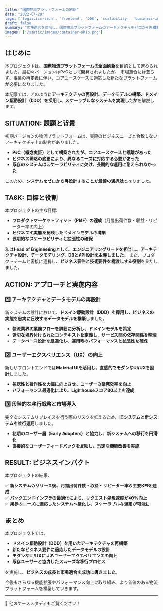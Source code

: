 ```yaml
---
title: "国際物流プラットフォームの刷新"
date: "2022-07-20"
tags: ['logistics-tech', 'frontend', 'DDD', 'scalability', 'business-impact']
draft: false
summary: "市場適合を目指し、国際物流プラットフォームのアーキテクチャをゼロから再構築したプロジェクト。技術的な決断とビジネスインパクトを解説。"
images: ['/static/images/container-ship.png']
---
```


## はじめに

本プロジェクトは、**国際物流プラットフォームの全面刷新**を目的として進められました。最初のバージョンはPoCとして開発されましたが、
市場適合には至らず、事業の再定義に伴い、コアユースケースに適応した新たなプラットフォームが必要になりました。

本記事では、どのように**アーキテクチャの再設計、データモデルの構築、ドメイン駆動設計（DDD）を採用し、スケーラブルなシステムを実現したか**を解説します。

<TOCInline toc={props.toc} exclude="はじめに" />

## SITUATION: 課題と背景

初期バージョンの物流プラットフォームは、実際のビジネスニーズと合致しないアーキテクチャ上の制約がありました。

- **PoC（概念実証）として構築されたが、コアユースケースと乖離があった**
- **ビジネス戦略の変更により、異なるニーズに対応する必要があった**
- **既存のシステムはスケーラビリティに欠け、長期的な運用に耐えられなかった**

このため、**システムをゼロから再設計することが最善の選択肢**となりました。

## TASK: 目標と役割

本プロジェクトの主な目標:

- **プロダクトマーケットフィット（PMF）の達成**（月間出荷件数・収益・リピーター率の向上）
- **ビジネスの実態を反映したドメインモデルの構築**
- **長期的なスケーラビリティと拡張性の確保**

私は**Head of Engineeringとして、エンジニアリングリードを担当し、アーキテクチャ設計、データモデリング、DBとAPI設計を主導しました**。
また、プロダクトチームと密接に連携し、**ビジネス要件と技術要件を橋渡しする役割**を果たしました。

## ACTION: アプローチと実施内容

### 1️⃣ アーキテクチャとデータモデルの再設計

新システムの設計において、**ドメイン駆動設計（DDD）を採用し、ビジネスの実態を忠実に反映するデータモデルを構築**しました。

- **物流業界の業務フローを詳細に分析し、ドメインモデルを策定**
- **適切な境界付けられたコンテキストを定義し、サービス間の依存関係を整理**
- **データベース設計を最適化し、運用時のパフォーマンスと拡張性を確保**

### 2️⃣ ユーザーエクスペリエンス（UX）の向上

新しいフロントエンドでは**Material UIを活用し、直感的でモダンなUI/UXを設計**しました。

- **視認性と操作性を大幅に向上させ、ユーザーの業務効率を向上**
- **パフォーマンス最適化により、Lighthouseスコア80以上を達成**

### 3️⃣ 段階的な移行戦略と市場導入

完全なシステムリプレイスを行う際のリスクを抑えるため、**旧システムと新システムを並行運用**しました。

- **初期のユーザー層（Early Adopters）と協力し、新システムへの移行を円滑化**
- **直接的なユーザーフィードバックを反映し、迅速な機能改善を実施**

## RESULT: ビジネスインパクト

本プロジェクトの結果、

✅ **新システムのリリース後、月間出荷件数・収益・リピーター率の主要KPIを達成**  
✅ **バックエンドインフラの最適化により、リクエスト処理速度が40%向上**  
✅ **業界のニーズに適応したシステムへ進化し、スケーラブルな運用が可能に**  

## まとめ

本プロジェクトでは、

- **ドメイン駆動設計（DDD）を用いたアーキテクチャの再構築**
- **新たなビジネス要件に適応したデータモデルの設計**
- **モダンなUI/UXによるユーザーエクスペリエンスの向上**
- **既存ユーザーと協力したスムーズな移行プロセス**

を実施し、**ビジネスの成長と市場適合を成功に導きました**。

今後もさらなる機能拡張やパフォーマンス向上に取り組み、より価値のある物流プラットフォームを構築していきます。

---

🚀 他のケーススタディもご覧ください！

